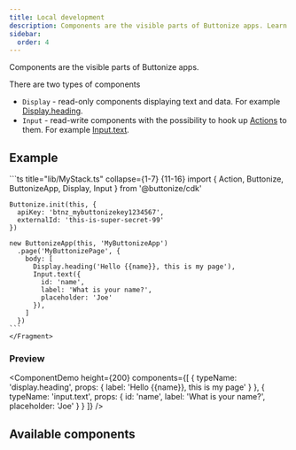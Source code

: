 ```yaml
---
title: Local development
description: Components are the visible parts of Buttonize apps. Learn more about how Buttonize Components work.
sidebar:
  order: 4
---
```



<FrameworkSelect />

Components are the visible parts of Buttonize apps.

There are two types of components

- `Display` - read-only components displaying text and data. For example [Display.heading](/components/display-heading/).
- `Input` - read-write components with the possibility to hook up [Actions](/core-concepts/actions/) to them. For example [Input.text](/components/input-text/).

## Example

<FrameworkContent>
  <Fragment slot="cdk">
    ```ts title="lib/MyStack.ts" collapse={1-7} {11-16}
    import { Action, Buttonize, ButtonizeApp, Display, Input } from '@buttonize/cdk'

    Buttonize.init(this, {
      apiKey: 'btnz_mybuttonizekey1234567',
      externalId: 'this-is-super-secret-99'
    })

    new ButtonizeApp(this, 'MyButtonizeApp')
      .page('MyButtonizePage', {
        body: [
          Display.heading('Hello {{name}}, this is my page'),
          Input.text({
            id: 'name',
            label: 'What is your name?',
            placeholder: 'Joe'
          }),
        ]
      })
    ```
    </Fragment>

</FrameworkContent>

### Preview

<ComponentDemo
	height={200}
	components={[
		{
			typeName: 'display.heading',
			props: {
				label: 'Hello {{name}}, this is my page'
			}
		},
		{
			typeName: 'input.text',
			props: {
				id: 'name',
				label: 'What is your name?',
				placeholder: 'Joe'
			}
		}
	]}
/>

## Available components

<PagesList idPrefix="components/" />
